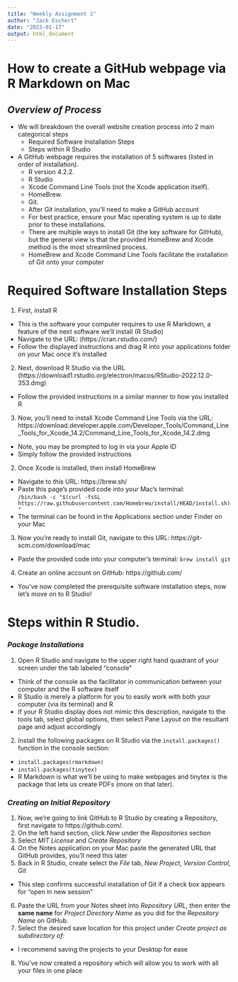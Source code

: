 ```yaml
---
title: "Weekly Assignment 1"
author: "Jack Eschert"
date: "2023-01-17"
output: html_document
---
```

# **How to create a GitHub webpage via R Markdown on Mac**  

## *Overview of Process*
* We will breakdown the overall website creation process into 2 main categorical steps
  + Required Software Installation Steps
  + Steps within R Studio
* A GitHub webpage requires the installation of 5 softwares (listed in order of installation).  
  + R version 4.2.2.  
  + R Studio
  + Xcode Command Line Tools (not the Xcode application itself). 
  + HomeBrew.  
  + Git. 
  + After Git installation, you'll need to make a GitHub account
  + For best practice, ensure your Mac operating system is up to date prior to these installations. 
  + There are multiple ways to install Git (the key software for GitHub), but the general view is that the provided HomeBrew and Xcode method is the most streamlined process. 
  + HomeBrew and Xcode Command Line Tools facilitate the installation of Git onto your computer 

# **Required Software Installation Steps**
1. First, install R
+ This is the software your computer requires to use R Markdown, a feature of the next software we'll install (R Studio)
+ Navigate to the URL: (https://cran.rstudio.com/)
+ Follow the displayed instructions and drag R into your applications folder on your Mac once it's installed
2. Next, download R Studio via the URL (https://download1.rstudio.org/electron/macos/RStudio-2022.12.0-353.dmg)
+ Follow the provided instructions in a similar manner to how you installed R
3. Now, you'll need to install Xcode Command Line Tools via the URL: https://download.developer.apple.com/Developer_Tools/Command_Line_Tools_for_Xcode_14.2/Command_Line_Tools_for_Xcode_14.2.dmg 
+ Note, you may be prompted to log in via your Apple ID
+ Simply follow the provided instructions 
2. Once Xcode is installed, then install HomeBrew 
+ Navigate to this URL: https://brew.sh/ 
+ Paste this page's provided code into your Mac's terminal:  
`/bin/bash -c "$(curl -fsSL https://raw.githubusercontent.com/Homebrew/install/HEAD/install.sh)"`
+ The terminal can be found in the Applications section under Finder on your Mac
3. Now you're ready to install Git, navigate to this URL: https://git-scm.com/download/mac
+ Paste the provided code into your computer's terminal:
`brew install git`
4. Create an online account on GitHub: https://github.com/ 
+ You've now completed the prerequisite software installation steps, now let's move on to R Studio!

# **Steps within R Studio**. 
### *Package Installations*
1. Open R Studio and navigate to the upper right hand quadrant of your screen under the tab labeled "console"
+ Think of the console as the facilitator in communication between your computer and the R software itself 
+ R Studio is merely a platform for you to easily work with both your computer (via its terminal) and R
+ If your R Studio display does not mimic this description, navigate to the tools tab, select global options, then select Pane Layout on the resultant page and adjust accordingly 
2. Install the following packages on R Studio via the `install.packages()` function in the console section:
+ `install.packages(rmarkdown)`
+ `install.packages(tinytex)`
+ R Markdown is what we'll be using to make webpages and tinytex is the package that lets us create PDFs (more on that later). 

### *Creating an Initial Repository*
1. Now, we're going to link GitHub to R Studio by creating a Repository, first navigate to https://github.com/. 
2. On the left hand section, click *New* under the *Repositories* section
3. Select *MIT License* and *Create Repository*
4. On the Notes application on your Mac paste the generated URL that GitHub provides, you'll need this later
5. Back in R Studio, create select the *File* tab, *New Project*, *Version Control*, *Git* 
+ This step confirms successful installation of Git if a check box appears for "open in new session"
6. Paste the URL from your Notes sheet into *Repository URL*, then enter the **same name** for *Project Directory Name* as you did for the *Repository Name* on GitHub.
7. Select the desired save location for this project under *Create project as subdirectory of:*
+ I recommend saving the projects to your Desktop for ease 
8. You've now created a repository which will allow you to work with all your files in one place 

